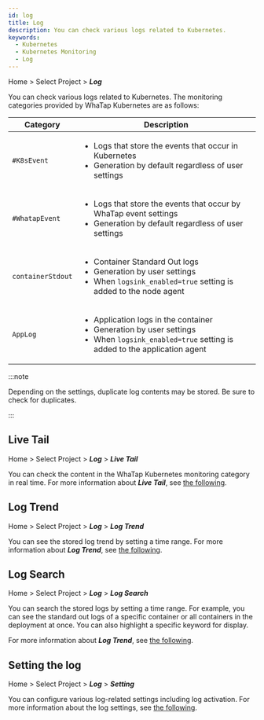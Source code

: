 ```yaml
---
id: log
title: Log
description: You can check various logs related to Kubernetes.
keywords:
  - Kubernetes
  - Kubernetes Monitoring
  - Log
---
```


Home > Select Project > **_Log_**

You can check various logs related to Kubernetes. The monitoring categories provided by WhaTap Kubernetes are as follows:

| Category          | Description                                                                                                                                                           |
| ----------------- | --------------------------------------------------------------------------------------------------------------------------------------------------------------------- |
| `#K8sEvent`       | <ul><li>Logs that store the events that occur in Kubernetes</li><li>Generation by default regardless of user settings </li></ul>                                      |
| `#WhatapEvent`    | <ul><li>Logs that store the events that occur by WhaTap event settings</li><li>Generation by default regardless of user settings </li></ul>                           |
| `containerStdout` | <ul><li>Container Standard Out logs</li><li>Generation by user settings</li><li>When `logsink_enabled=true` setting is added to the node agent</li></ul>              |
| `AppLog`          | <ul><li>Application logs in the container</li><li>Generation by user settings</li><li>When `logsink_enabled=true` setting is added to the application agent</li></ul> |

:::note

Depending on the settings, duplicate log contents may be stored. Be sure to check for duplicates.

:::

## Live Tail

Home > Select Project > **_Log_** > **_Live Tail_**

You can check the content in the WhaTap Kubernetes monitoring category in real time. For more information about **_Live Tail_**, see [the following](../log/log-lt).

## Log Trend

Home > Select Project > **_Log_** > **_Log Trend_**

You can see the stored log trend by setting a time range. For more information about **_Log Trend_**, see [the following](../log/log-exp).

## Log Search

Home > Select Project > **_Log_** > **_Log Search_**

You can search the stored logs by setting a time range. For example, you can see the standard out logs of a specific container or all containers in the deployment at once. You can also highlight a specific keyword for display.

For more information about **_Log Trend_**, see [the following](../log/log-search).

## Setting the log

Home > Select Project > **_Log_** > **_Setting_**

You can configure various log-related settings including log activation. For more information about the log settings, see [the following](../log/log-setting).

